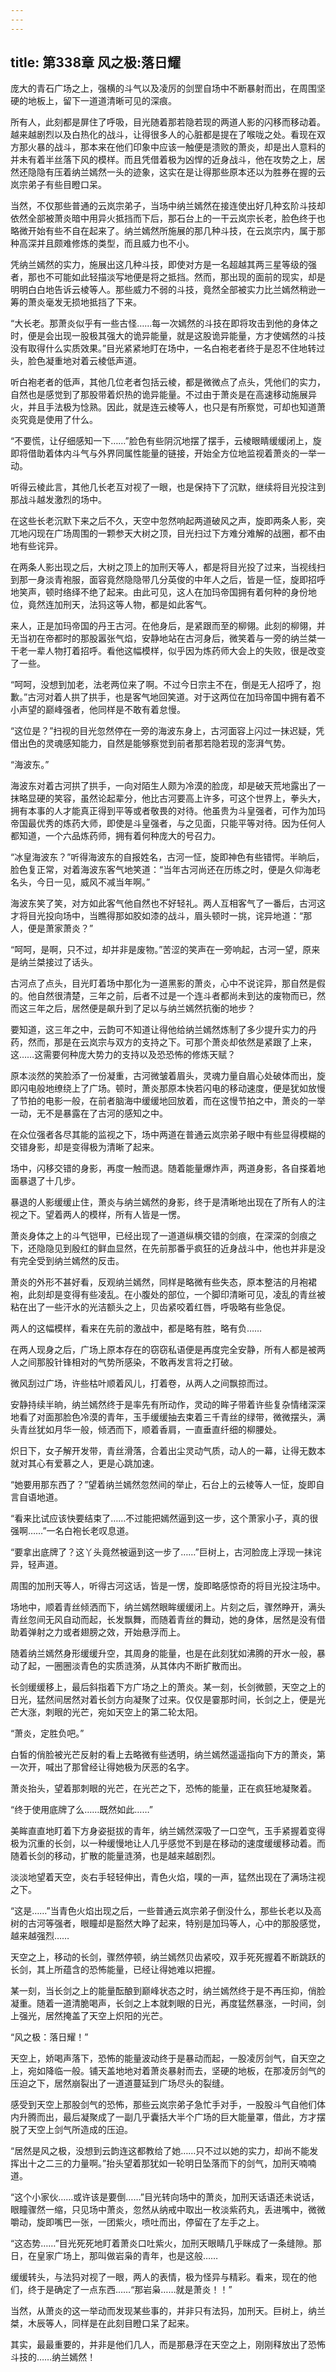 ```yaml
---
---
---
```

title: 第338章 风之极:落日耀
---



庞大的青石广场之上，强横的斗气以及凌厉的剑罡自场中不断暴射而出，在周围坚硬的地板上，留下一道道清晰可见的深痕。

所有人，此刻都是屏住了呼吸，目光随着那若隐若现的两道人影的闪移而移动着。越来越剧烈以及白热化的战斗，让得很多人的心脏都是提在了喉咙之处。看现在双方那火暴的战斗，那本来在他们印象中应该一触便是溃败的萧炎，却是出人意料的并未有着半丝落下风的模样。而且凭借着极为凶悍的近身战斗，他在攻势之上，居然还隐隐有压着纳兰嫣然一头的迹象，这实在是让得那些原本还以为胜券在握的云岚宗弟子有些目瞪口呆。

当然，不仅那些普通的云岚宗弟子，当场中纳兰嫣然在接连使出好几种玄阶斗技却依然全部被萧炎暗中用异火抵挡而下后，那石台上的一干云岚宗长老，脸色终于也略微开始有些不自在起来了。纳兰嫣然所施展的那几种斗技，在云岚宗内，属于那种高深并且颇难修炼的类型，而且威力也不小。

凭纳兰嫣然的实力，施展出这几种斗技，即使对方是一名超越其两三星等级的强者，那也不可能如此轻描淡写地便是将之抵挡。然而，那出现的面前的现实，却是明明白白地告诉云棱等人。那些威力不弱的斗技，竟然全部被实力比兰嫣然稍逊一筹的萧炎毫发无损地抵挡了下来。

“大长老。那萧炎似乎有一些古怪……每一次嫣然的斗技在即将攻击到他的身体之时，便是会出现一股极其强大的诡异能量，就是这股诡异能量，方才使嫣然的斗技没有取得什么实质效果。”目光紧紧地盯在场中，一名白袍老者终于是忍不住地转过头，脸色凝重地对着云棱低声道。

听白袍老者的低声，其他几位老者包括云棱，都是微微点了点头，凭他们的实力，自然也是感觉到了那股带着炽热的诡异能量。不过由于萧炎是在高速移动施展异火，并且手法极为惗熟。因此，就是连云棱等人，也只是有所察觉，可却也知道萧炎究竟是使用了什么。

“不要慌，让仔细感知一下……”脸色有些阴沉地摆了摆手，云棱眼睛缓缓闭上，旋即将借助着体内斗气与外界同属性能量的链接，开始全方位地监视着萧炎的一举一动。

听得云棱此言，其他几长老互对视了一眼，也是保持下了沉默，继续将目光投注到那战斗越发激烈的场中。

在这些长老沉默下来之后不久，天空中忽然响起两道破风之声，旋即两条人影，突兀地闪现在广场周围的一颗参天大树之顶，目光扫过下方难分难解的战圈，都不由地有些诧异。

在两条人影出现之后，大树之顶上的加刑天等人，都是将目光投了过来，当视线扫到那一身淡青袍服，面容竟然隐隐带几分英俊的中年人之后，皆是一怔，旋即招呼地笑声，顿时络绎不绝了起来。由此可见，这人在加玛帝国拥有着何种的身份地位，竟然连加刑天，法犸这等人物，都是如此客气。

来人，正是加玛帝国的丹王古河。在他身后，是紧跟而至的柳翎。此刻的柳翎，并无当初在帝都时的那股嚣张气焰，安静地站在古河身后，微笑着与一旁的纳兰桀一干老一辈人物打着招呼。看他这幅模样，似乎因为炼药师大会上的失败，很是改变了一些。

“呵呵，没想到加老，法老两位来了啊。不过今日宗主不在，倒是无人招呼了，抱歉。”古河对着人拱了拱手，也是客气地回笑道。对于这两位在加玛帝国中拥有着不小声望的巅峰强者，他同样是不敢有着怠慢。

“这位是？”扫视的目光忽然停在一旁的海波东身上，古河面容上闪过一抹迟疑，凭借出色的灵魂感知能力，自然是能够察觉到前者那若隐若现的澎湃气势。

“海波东。”

海波东对着古河拱了拱手，一向对陌生人颇为冷漠的脸庞，却是破天荒地露出了一抹略显硬的笑容，虽然论起辈分，他比古河要高上许多，可这个世界上，拳头大，拥有本事的人才能真正得到平等或者敬畏的对待。他虽贵为斗皇强者，可作为加玛帝国最优秀的炼药大师，即使是斗皇强者，与之见面，只能平等对待。因为任何人都知道，一个六品炼药师，拥有着何种庞大的号召力。

“冰皇海波东？”听得海波东的自报姓名，古河一怔，旋即神色有些错愕。半晌后，脸色复正常，对着海波东客气地笑道：“当年古河尚还在历练之时，便是久仰海老名头，今日一见，威风不减当年啊。”

海波东笑了笑，对方如此客气他自然也不好轻礼。两人互相客气了一番后，古河这才将目光投向场中，当瞧得那如胶如漆的战斗，眉头顿时一挑，诧异地道：“那人，便是萧家萧炎？”

“呵呵，是啊，只不过，却并非是废物。”苦涩的笑声在一旁响起，古河一望，原来是纳兰桀接过了话头。

古河点了点头，目光盯着场中那化为一道黑影的萧炎，心中不说诧异，那自然是假的。他自然很清楚，三年之前，后者不过是一个连斗者都尚未到达的废物而已，然而这三年之后，居然便是飙升到了足以与纳兰嫣然抗衡的地步？

要知道，这三年之中，云韵可不知道让得他给纳兰嫣然炼制了多少提升实力的丹药，然而，那是在云岚宗与双方的支持之下。可那个萧炎却依然是紧跟了上来，这……这需要何种庞大势力的支持以及恐恐怖的修炼天赋？

原本淡然的笑脸添了一份凝重，古河微皱着眉头，灵魂力量自眉心处破体而出，旋即闪电般地缭绕上了广场。顿时，萧炎那原本快若闪电的移动速度，便是犹如放慢了节拍的电影一般，在前者脑海中缓缓地回放着，而在这慢节拍之中，萧炎的一举一动，无不是暴露在了古河的感知之中。

在众位强者各尽其能的监视之下，场中两道在普通云岚宗弟子眼中有些显得模糊的交错身影，却是变得极为清晰了起来。

场中，闪移交错的身影，再度一触而退。随着能量爆炸声，两道身影，各自搽着地面暴退了十几步。

暴退的人影缓缓止住，萧炎与纳兰嫣然的身影，终于是清晰地出现在了所有人的注视之下。望着两人的模样，所有人皆是一愣。

萧炎身体之上的斗气铠甲，已经出现了一道道纵横交错的剑痕，在深深的剑痕之下，还隐隐见到殷红的鲜血显然，在先前那番乎疯狂的近身战斗中，他也并非是没有完全受到纳兰嫣然的反击。

萧炎的外形不甚好看，反观纳兰嫣然，同样是略微有些失态，原本整洁的月袍裙袍，此刻却是变得有些凌乱。在小腹处的部位，一个脚印清晰可见，凌乱的青丝被粘在出了一些汗水的光洁额头之上，贝齿紧咬着红唇，呼吸略有些急促。

两人的这幅模样，看来在先前的激战中，都是略有胜，略有负……

在两人现身之后，广场上原本存在的窃窃私语便是再度完全安静，所有人都是被两人之间那股针锋相对的气势所感染，不敢再发言将之打破。

微风刮过广场，许些枯叶顺着风儿，打着卷，从两人之间飘掠而过。

安静持续半晌，纳兰嫣然终于是率先有所动作，灵动的眸子带着许些复杂情绪深深地看了对面那脸色冷漠的青年，玉手缓缓抽去束着三千青丝的绿带，微微摆头，满头青丝犹如月华一般，倾洒而下，顺着香肩，一直垂直纤细的柳腰处。

炽日下，女子解开发带，青丝滑落，合着出尘灵动气质，动人的一幕，让得无数本就对其心有爱慕之人，更是心跳加速。

“她要用那东西了？”望着纳兰嫣然忽然间的举止，石台上的云棱等人一怔，旋即自言自语地道。

“看来比试应该快要结束了……不过能把嫣然逼到这一步，这个萧家小子，真的很强啊……”一名白袍长老叹息道。

“要拿出底牌了？这丫头竟然被逼到这一步了……”巨树上，古河脸庞上浮现一抹诧异，轻声道。

周围的加刑天等人，听得古河这话，皆是一愣，旋即略感惊奇的将目光投注场中。

场地中，顺着青丝倾洒而下，纳兰嫣然眼眸缓缓闭上。片刻之后，骤然睁开，满头青丝忽间无风自动而起，长发飘舞，而随着青丝的舞动，她的身体，居然是没有借助着弹射之力或者翅膀之效，开始悬浮而上。

随着纳兰嫣然身形缓缓升空，其周身的能量，也是在此刻犹如沸腾的开水一般，暴动了起，一圈圈淡青色的实质涟漪，从其体内不断扩散而出。

长剑缓缓移上，最后斜指着下方广场之上的萧炎。某一刻，长剑微颤，天空之上的日光，猛然间居然对着长剑方向凝聚了过来。仅仅是霎那时间，长剑之上，便是光芒大涨，刺眼的光芒，宛如天空上的第二轮太阳。

“萧炎，定胜负吧。”

白皙的俏脸被光芒反射的看上去略微有些透明，纳兰嫣然遥遥指向下方的萧炎，第一次开，喊出了那曾经让得她极为厌恶的名字。

萧炎抬头，望着那刺眼的光芒，在光芒之下，恐怖的能量，正在疯狂地凝聚着。

“终于使用底牌了么……既然如此……”

美眸直直地盯着下方身姿挺拔的青年，纳兰嫣然深吸了一口空气，玉手紧握着变得极为沉重的长剑，以一种缓慢地让人几乎感觉不到是在移动的速度缓缓移动着。而随着长剑的移动，扩散的能量涟漪，也是越来越剧烈。

淡淡地望着天空，炎右手轻轻伸出，青色火焰，噗的一声，猛然出现在了满场注视之下。

“这是……”当青色火焰出现之后，一些普通云岚宗弟子倒没什么，那些长老以及高树的古河等强者，眼瞳却是豁然大睁了起来，特别是加玛等人，心中的那股感觉，越来越强烈……

天空之上，移动的长剑，骤然停顿，纳兰嫣然贝齿紧咬，双手死死握着不断跳跃的长剑，其上所蕴含的恐怖能量，已经让得她难以把握。

某一刻，当长剑之上的能量酝酿到巅峰状态之时，纳兰嫣然终于是不再压抑，俏脸凝重。随着一道清脆喝声，长剑之上本就刺眼的日光，再度猛然暴涨，一时间，剑上强光，居然掩盖了天空上炽阳的光芒。

“风之极：落日耀！”

天空上，娇喝声落下，恐怖的能量波动终于是暴动而起，一股凌厉剑气，自天空之上，宛如降临一般。铺天盖地地对着萧炎暴射而去，坚硬的地板，在那凌厉剑气的压迫之下，居然崩裂出了一道道蔓延到广场尽头的裂缝。

感受到天空上那股剑气的恐怖，那些云岚宗弟子急忙手对手，一股股斗气自他们体内升腾而出，最后凝聚成了一副几乎囊括大半个广场的巨大能量罩，借此，方才摆脱了天空上剑气所造成的压迫。

“居然是风之极，没想到云韵连这都教给了她……只不过以她的实力，却尚不能发挥出十之二三的力量啊。”抬头望着那犹如一轮明日坠落而下的剑气，加刑天喃喃道。

“这个小家伙……或许该是要倒……”目光转向场中的萧炎，加刑天话语还未说话，眼瞳骤然一缩，只见场中萧炎，忽然从纳戒中取出一枚淡紫药丸，丢进嘴中，微微嚼动，旋即嘴巴一张，一团紫火，喷吐而出，停留在了左手之上。

“这态势……”目光死死地盯着萧炎口吐紫火，加刑天眼睛几乎眯成了一条缝隙。那日，在皇家广场上，那叫做岩枭的青年，也是这般……

缓缓转头，与法犸对视了一眼，两人的表情，极为怪异与精彩。看来，现在的他们，终于是确定了一点东西……“那岩枭……就是萧炎！！”

当然，从萧炎的这一举动而发现某些事的，并非只有法犸，加刑天。巨树上，纳兰桀，木辰等人，同样是在此刻目瞪口呆了起来。

其实，最最重要的，并非是他们几人，而是那悬浮在天空之上，刚刚释放出了恐怖斗技的……纳兰嫣然！